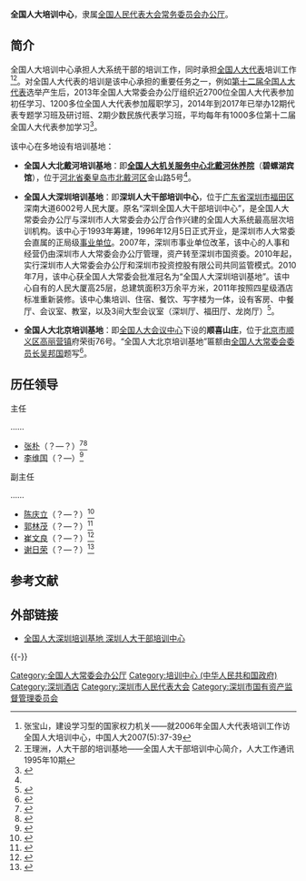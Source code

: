 {{Infobox PRCG
|机构名称 = 全国人大培训中心
|标志1 = Red star.svg
|标志1说明=
|职位1 = 主任
|人员1 = [[李维国|李维国]]
|职位2 = 
|人员2 = 
|成立时间 = 
|上级机构 = [[全国人大常委会办公厅|全国人大常委会办公厅]]
|机构类型 = 
|行政级别 = 
|组织法规 = 
|编制人数 = 
|地址1 =
|邮编1 =
|电话1 = 
|官网1 = 
|A = 
|a =
}}
'''全国人大培训中心'''，隶属[[全国人民代表大会常务委员会办公厅|全国人民代表大会常务委员会办公厅]]。

==简介==
全国人大培训中心承担人大系统干部的培训工作，同时承担[[全国人大代表|全国人大代表]]培训工作<ref>张宝山，建设学习型的国家权力机关——就2006年全国人大代表培训工作访全国人大培训中心，中国人大2007(5):37-39</ref><ref name=jj>王理洲，人大干部的培训基地——全国人大干部培训中心简介，人大工作通讯1995年10期</ref>。对全国人大代表的培训是该中心承担的重要任务之一，例如[[第十二届全国人大代表|第十二届全国人大代表]]选举产生后，2013年全国人大常委会办公厅组织近2700位全国人大代表参加初任学习、1200多位全国人大代表参加履职学习，2014年到2017年已举办12期代表专题学习班及研讨班、2期少数民族代表学习班，平均每年有1000多位第十二届全国人大代表参加学习<ref>{{Cite web |url = http://news.youth.cn/gn/201703/t20170301_9195666.htm |title = 人民日报盘点：2016年全国人大都干了啥？ |author =  |date = 2017-03-01 |publisher = 中国青年网 |language =  |accessdate =  |quote =  |archive-date = 2019-06-06 |archive-url = https://web.archive.org/web/20190606052219/http://news.youth.cn/gn/201703/t20170301_9195666.htm }}</ref>。

该中心在多地设有培训基地：

*'''全国人大北戴河培训基地'''：即'''[[全国人大机关服务中心|全国人大机关服务中心北戴河休养院]]'''（'''碧螺湖宾馆'''），位于[[河北省|河北省]][[秦皇岛市|秦皇岛市]][[北戴河区|北戴河区]]金山路5号<ref name=jj/>。

*'''全国人大深圳培训基地'''：即'''深圳人大干部培训中心'''，位于[[广东省|广东省]][[深圳市|深圳市]][[福田区|福田区]]深南大道6002号人民大厦。原名“深圳全国人大干部培训中心”，是全国人大常委会办公厅与深圳市人大常委会办公厅合作兴建的全国人大系统最高层次培训机构。该中心于1993年筹建，1996年12月5日正式开业，是深圳市人大常委会直属的正局级[[事业单位|事业单位]]。2007年，深圳市事业单位改革，该中心的人事和经营仍由深圳市人大常委会办公厅管理，资产转至深圳市国资委。2010年起，实行深圳市人大常委会办公厅和深圳市投资控股有限公司共同监管模式。2010年7月，该中心获全国人大常委会批准冠名为“全国人大深圳培训基地”。该中心自有的人民大厦高25层，总建筑面积3万余平方米，2011年按照四星级酒店标准重新装修。该中心集培训、住宿、餐饮、写字楼为一体，设有客房、中餐厅、会议室、教室，以及3间大型会议室（深圳厅、福田厅、龙岗厅）<ref>{{Cite web|url =http://szrdpxzx.com/page/html/company.php|title =中心介绍|author =|date =|publisher =全国人大深圳培训基地 深圳人大干部培训中心|language =|accessdate =2017-03-27|quote =|deadurl =yes|archiveurl =https://web.archive.org/web/20170317025130/http://szrdpxzx.com/page/html/company.php|archivedate =2017-03-17}}</ref>。

*'''全国人大北京培训基地'''：即[[全国人大会议中心|全国人大会议中心]]下设的'''顺喜山庄'''，位于[[北京市|北京市]][[顺义区|顺义区]][[高丽营镇|高丽营镇]]府荣街76号。“全国人大北京培训基地”匾额由[[全国人大常委会委员长|全国人大常委会委员长]][[吴邦国|吴邦国]]题写<ref>{{Cite web |url =http://www.anzhen.org/Hospitals/Journals/ArticleIndex/1066 |title =  我院圆满完成全国“两会”医疗保障任务|author =  |date = 2016-05-11 |publisher = 首都医科大学附属北京安贞医院 |language =  |accessdate =  |quote =  }}</ref>。

==历任领导==
{{col-begin}}
{{col-2}}
; 主任
……
*[[张朴|张朴]]（？—？）<ref>{{Cite web |url = http://www.snxw.com/zhuanti/hdxq/zxbd/201106/1795280.html |title = 全国人大培训中心主任张朴一行视察五彩缤纷路 |author =  |date = 2011-06-17 |publisher = 遂宁新闻网 |language =  |accessdate =  |quote =  |archive-date = 2018-02-15 |archive-url = https://web.archive.org/web/20180215023319/http://www.snxw.com/zhuanti/hdxq/zxbd/201106/1795280.html |dead-url = yes }}</ref><ref>{{Cite web |url = http://news.sina.com.cn/o/2010-09-16/063218119789s.shtml |title = 全国人大代表在沪专题学习 |author =  |date = 2010-09-16 |publisher = 新浪 |language =  |accessdate =  |quote =  |archive-date = 2019-06-03 |archive-url = https://web.archive.org/web/20190603051151/http://news.sina.com.cn/o/2010-09-16/063218119789s.shtml |dead-url = no }}</ref>
*[[李维国|李维国]]（？—）<ref>{{Cite web |url = http://www.shanghe.gov.cn/art/2018/1/17/art_55_147450.html |title = 全国人大培训中心主任李维国为县人大代表作辅导报告 |author =  |date = 2018-01-17 |publisher = 中国商河 |language =  |accessdate =  |quote =  |archive-url = https://web.archive.org/web/20180214202811/http://www.shanghe.gov.cn/art/2018/1/17/art_55_147450.html |archive-date = 2018-02-14 |dead-url = yes }}</ref>

{{col-2}}
; 副主任
……
*[[陈庆立|陈庆立]]（？—？）<ref>{{Cite web |url = http://www.npc.gov.cn/npc/xinwen/rdlt/rdjs/2011-11/25/content_1680696.htm |title = 从全国人大代表专题学习看我国城乡统筹发展 |author =  |date = 2011-11-25 |publisher = 中国人大网 |language =  |accessdate =  |quote =  |archive-url = https://web.archive.org/web/20180215023422/http://www.npc.gov.cn/npc/xinwen/rdlt/rdjs/2011-11/25/content_1680696.htm |archive-date = 2018-02-15 |dead-url = yes }}</ref>
*[[郭林茂|郭林茂]]（？—？）<ref>{{Cite web  |url =http://www.henan.gov.cn/zwgk/system/2015/12/01/010603906.shtml  |title =濮阳市委中心组集体学习(扩大)暨宪法学习报告会举行  |author =  |date =2015-12-01  |publisher =河南省人民政府  |language =  |accessdate =  |quote =  |archive-date =2018-02-15  |archive-url =https://web.archive.org/web/20180215023540/http://www.henan.gov.cn/zwgk/system/2015/12/01/010603906.shtml  |dead-url =no  }}</ref>
*[[崔文良|崔文良]]（？—？）<ref>{{Cite web |url = http://jingji.cntv.cn/2014/03/08/ARTI1394243258162195.shtml |title = 未拍板先拍砖 人大代表死磕财政预算 |author =  |date = 2014-03-08 |publisher = 央视网 |language =  |accessdate =  |quote =  |archive-date = 2019-06-03 |archive-url = https://web.archive.org/web/20190603094237/http://jingji.cntv.cn/2014/03/08/ARTI1394243258162195.shtml |dead-url = no }}</ref>
*[[谢日荣|谢日荣]]（？—？）<ref>{{Cite web |url = http://www.china.com.cn/news/2017-12/07/content_41971287_2.htm |title = 全国县级人大常委会负责人拟两年轮训一遍 |author =  |date = 2017-12-07 |publisher = 中国网 |language =  |accessdate =  |quote =  |archive-date = 2018-02-14 |archive-url = https://web.archive.org/web/20180214202821/http://www.china.com.cn/news/2017-12/07/content_41971287_2.htm |dead-url = no }}</ref>

{{col-end}}

== 参考文献 ==
{{Reflist|30em}}

== 外部链接 ==
* [http://www.szrdpxzx.com/ 全国人大深圳培训基地 深圳人大干部培训中心]{{Wayback|url=http://www.szrdpxzx.com/ |date=20190608035056 }}

{{-}}
{{全国人民代表大会}}

[[Category:全国人大常委会办公厅|Category:全国人大常委会办公厅]]
[[Category:培训中心_(中华人民共和国政府)|Category:培训中心 (中华人民共和国政府)]]
[[Category:深圳酒店|Category:深圳酒店]]
[[Category:深圳市人民代表大会|Category:深圳市人民代表大会]]
[[Category:深圳市国有资产监督管理委员会|Category:深圳市国有资产监督管理委员会]]